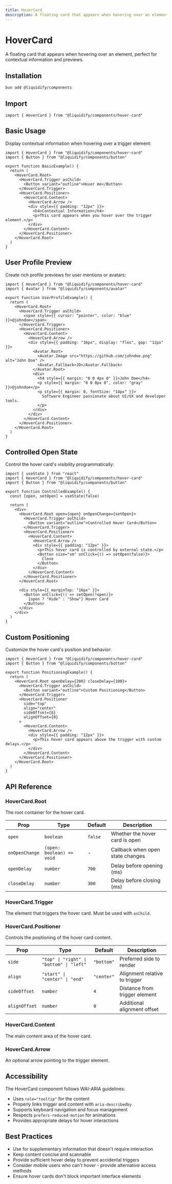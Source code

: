 ```yaml
---
title: HoverCard
description: A floating card that appears when hovering over an element, perfect for contextual information and previews.
---
```


# HoverCard

A floating card that appears when hovering over an element, perfect for contextual information and previews.

## Installation

```bash
bun add @liquidify/components
```

## Import

```tsx
import { HoverCard } from "@liquidify/components/hover-card"
```

## Basic Usage

Display contextual information when hovering over a trigger element:

```tsx
import { HoverCard } from "@liquidify/components/hover-card"
import { Button } from "@liquidify/components/button"

export function BasicExample() {
  return (
    <HoverCard.Root>
      <HoverCard.Trigger asChild>
        <Button variant="outline">Hover me</Button>
      </HoverCard.Trigger>
      <HoverCard.Positioner>
        <HoverCard.Content>
          <HoverCard.Arrow />
          <div style={{ padding: "12px" }}>
            <h4>Contextual Information</h4>
            <p>This card appears when you hover over the trigger element.</p>
          </div>
        </HoverCard.Content>
      </HoverCard.Positioner>
    </HoverCard.Root>
  )
}
```

## User Profile Preview

Create rich profile previews for user mentions or avatars:

```tsx
import { HoverCard } from "@liquidify/components/hover-card"
import { Avatar } from "@liquidify/components/avatar"

export function UserProfileExample() {
  return (
    <HoverCard.Root>
      <HoverCard.Trigger asChild>
        <span style={{ cursor: "pointer", color: "blue" }}>@johndoe</span>
      </HoverCard.Trigger>
      <HoverCard.Positioner>
        <HoverCard.Content>
          <HoverCard.Arrow />
          <div style={{ padding: "16px", display: "flex", gap: "12px" }}>
            <Avatar.Root>
              <Avatar.Image src="https://github.com/johndoe.png" alt="John Doe" />
              <Avatar.Fallback>JD</Avatar.Fallback>
            </Avatar.Root>
            <div>
              <h4 style={{ margin: "0 0 4px 0" }}>John Doe</h4>
              <p style={{ margin: "0 0 8px 0", color: "gray" }}>@johndoe</p>
              <p style={{ margin: 0, fontSize: "14px" }}>
                Software Engineer passionate about UI/UX and developer tools.
              </p>
            </div>
          </div>
        </HoverCard.Content>
      </HoverCard.Positioner>
    </HoverCard.Root>
  )
}
```

## Controlled Open State

Control the hover card's visibility programmatically:

```tsx
import { useState } from "react"
import { HoverCard } from "@liquidify/components/hover-card"
import { Button } from "@liquidify/components/button"

export function ControlledExample() {
  const [open, setOpen] = useState(false)

  return (
    <div>
      <HoverCard.Root open={open} onOpenChange={setOpen}>
        <HoverCard.Trigger asChild>
          <Button variant="outline">Controlled Hover Card</Button>
        </HoverCard.Trigger>
        <HoverCard.Positioner>
          <HoverCard.Content>
            <HoverCard.Arrow />
            <div style={{ padding: "12px" }}>
              <p>This hover card is controlled by external state.</p>
              <Button size="sm" onClick={() => setOpen(false)}>
                Close
              </Button>
            </div>
          </HoverCard.Content>
        </HoverCard.Positioner>
      </HoverCard.Root>
      
      <div style={{ marginTop: "16px" }}>
        <Button onClick={() => setOpen(!open)}>
          {open ? "Hide" : "Show"} Hover Card
        </Button>
      </div>
    </div>
  )
}
```

## Custom Positioning

Customize the hover card's position and behavior:

```tsx
import { HoverCard } from "@liquidify/components/hover-card"
import { Button } from "@liquidify/components/button"

export function PositioningExample() {
  return (
    <HoverCard.Root openDelay={200} closeDelay={100}>
      <HoverCard.Trigger asChild>
        <Button variant="outline">Custom Positioning</Button>
      </HoverCard.Trigger>
      <HoverCard.Positioner 
        side="top" 
        align="center"
        sideOffset={8}
        alignOffset={0}
      >
        <HoverCard.Content>
          <HoverCard.Arrow />
          <div style={{ padding: "12px" }}>
            <p>This hover card appears above the trigger with custom delays.</p>
          </div>
        </HoverCard.Content>
      </HoverCard.Positioner>
    </HoverCard.Root>
  )
}
```

## API Reference

### HoverCard.Root

The root container for the hover card.

| Prop | Type | Default | Description |
|------|------|---------|-------------|
| `open` | `boolean` | `false` | Whether the hover card is open |
| `onOpenChange` | `(open: boolean) => void` | - | Callback when open state changes |
| `openDelay` | `number` | `700` | Delay before opening (ms) |
| `closeDelay` | `number` | `300` | Delay before closing (ms) |

### HoverCard.Trigger

The element that triggers the hover card. Must be used with `asChild`.

### HoverCard.Positioner

Controls the positioning of the hover card content.

| Prop | Type | Default | Description |
|------|------|---------|-------------|
| `side` | `"top" \| "right" \| "bottom" \| "left"` | `"bottom"` | Preferred side to render |
| `align` | `"start" \| "center" \| "end"` | `"center"` | Alignment relative to trigger |
| `sideOffset` | `number` | `4` | Distance from trigger element |
| `alignOffset` | `number` | `0` | Additional alignment offset |

### HoverCard.Content

The main content area of the hover card.

### HoverCard.Arrow

An optional arrow pointing to the trigger element.

## Accessibility

The HoverCard component follows WAI-ARIA guidelines:

- Uses `role="tooltip"` for the content
- Properly links trigger and content with `aria-describedby`
- Supports keyboard navigation and focus management
- Respects `prefers-reduced-motion` for animations
- Provides appropriate delays for hover interactions

## Best Practices

- Use for supplementary information that doesn't require interaction
- Keep content concise and scannable
- Provide sufficient hover delay to prevent accidental triggers
- Consider mobile users who can't hover - provide alternative access methods
- Ensure hover cards don't block important interface elements
